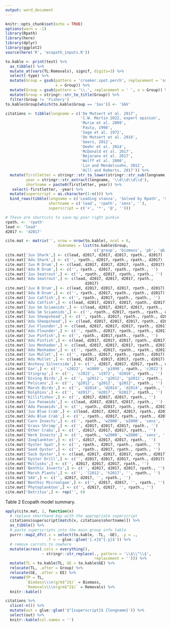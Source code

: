 ```yaml
---
output: word_document
---
```


```r
knitr::opts_chunk$set(echo = TRUE)
options(warn = -1)
library(Rpath)
library(here)
library(dplyr)
library(ggplot2)
source(here('R', 'ecopath_inputs.R'))
```

```r
to.kable <- print(test) %>%
  as_tibble() %>%
  mutate_at(vars(TL:Removals), signif, digits=3) %>%
  select(-type) %>%
  mutate(Group = gsub(pattern = 'croaker.spot.perch', replacement = 'sm.sciaenids', 
                      x = Group)) %>%
  mutate(Group = gsub(pattern = '\\.', replacement = ' ', x = Group)) %>%
  mutate(Group = stringr::str_to_title(Group)) %>%
  filter(Group != 'Fishery')
to.kable$Group[which(to.kable$Group == 'Sav')] <- 'SAV'
```

```r
citations <- tibble(longname = c('De Mutsert et al. 2017',
                                 'C.W. Martin 2022, expert opinion',
                                 'Murie et al. 2009',
                                 'Pauly, 1998',
                                 'Sage et al. 1972',
                                 'De Mutsert et al. 2016',
                                 'Geers, 2012',
                                 'Deehr et al. 2014',
                                 'McDonald et al. 2017',
                                 'Bejarano et al. 2017',
                                 'Wolff et al. 2000',
                                 'Lin and Mendelssohn, 2012',
                                 'Hill and Roberts, 2017')) %>%
  mutate(firstletter = stringr::str_to_lower(stringr::str_sub(longname, 1, 1)),
         year = stringr::str_extract(longname, '\\d\\d\\d\\d'),
         shortname = paste0(firstletter, year)) %>%
   select(-firstletter, -year) %>%
  mutate(superscript = as.character(1:n())) %>%
  bind_rows(tibble(longname = c('Leading stanza', 'Solved by Rpath', 'Sensitivity of results to this paramter was minimal', ''), 
                   shortname = c('lead', 'rpath', 'sens', ''),
                   superscript = c('+', '*', '@', '')))

# These are shortcuts to save my poor right pinkie
rpath. <- 'rpath'
lead <- 'lead'
d2017 <- 'd2017'
```

```r
cite.mat <- matrix('', nrow = nrow(to.kable), ncol = 6, 
                       dimnames = list(to.kable$Group,
                                       c('group', 'biomass', 'pb', 'qb', 'ee', 'f')))
cite.mat['Juv Shark',] <- c(lead, d2017, d2017, d2017, rpath., d2017)
cite.mat['Adu Shark',] <- c('', rpath., d2017, rpath., rpath., d2017)
cite.mat['Juv R Drum',] <- c(lead, d2017, d2017, d2017, rpath., d2017)
cite.mat['Adu R Drum',] <- c('', rpath., d2017, rpath., rpath., '')
cite.mat['Juv Seatrout',] <- c('', rpath., d2017, rpath., rpath., '')
cite.mat['Adu Seatrout',] <- c(lead, d2017, d2017, d2017, rpath.,
                                   d2017)
cite.mat['Juv B Drum',] <- c(lead, d2017, d2017, d2017, rpath., d2017)
cite.mat['Adu B Drum',] <- c('', rpath., d2017, rpath., rpath., d2017)
cite.mat['Juv Catfish',] <- c('', rpath., d2017, rpath., rpath., '')
cite.mat['Adu Catfish',] <- c(lead, d2017, d2017, d2017, rpath., d2017)
cite.mat['Juv Sm Sciaenids',] <- c(lead, d2017, d2017, d2017, rpath., '')
cite.mat['Adu Sm Sciaenids',] <- c('', rpath., d2017, rpath., rpath., d2017)
cite.mat['Juv Sheepshead',] <- c('', rpath., d2017, rpath., rpath., d2017)
cite.mat['Adu Sheepshead',] <- c(lead, d2017, d2017, d2017, rpath., d2017)
cite.mat['Juv Flounder',] <- c(lead, d2017, d2017, d2017, rpath., d2017)
cite.mat['Adu Flounder',] <- c('', rpath., d2017, rpath., rpath., d2017)
cite.mat['Juv Pinfish',] <- c('', rpath., d2017,rpath., rpath., '')
cite.mat['Adu Pinfish',] <- c(lead, d2017, d2017, d2017, rpath., d2017)
cite.mat['Juv Menhaden',] <- c(lead, d2017, d2017, d2017, rpath., d2017)
cite.mat['Adu Menhaden',] <- c('', rpath., d2017, rpath., rpath., d2017)
cite.mat['Juv Mullet',] <- c('', rpath., d2017, rpath., rpath., d2017)
cite.mat['Adu Mullet',] <- c(lead, d2017, d2017, d2017, rpath., d2017)
cite.mat['Anchovy Silverside',] <- c('', d2017, d2017, d2017, rpath., d2017)
cite.mat['Gar',] <- c('', 'c2022', 'm2009', 'p1998', rpath., 'c2022')
cite.mat['Stingray',] <- c('', 'c2022', 's1972', 'd2016', rpath., '')
cite.mat['Diving Birds',] <- c('', 'g2012', 'g2012', 'g2012', rpath., '')
cite.mat['Pelicans',] <- c('', 'g2012', 'g2012', 'g2012', rpath., '')
cite.mat['Marsh Birds',] <- c('', 'd2014', 'd2014', 'd2014', rpath., '')
cite.mat['Dolphins',] <- c('', 'm2017', 'm2017', 'b2017', rpath., '')
cite.mat['Killifishes',] <- c('', d2017, d2017, d2017, rpath., '')
cite.mat['Juv Panaeids',] <- c(lead, d2017, d2017, d2017, rpath., '')
cite.mat['Adu Panaeids',] <- c('', rpath., d2017, rpath., rpath., d2017)
cite.mat['Juv Blue Crab',] <- c(lead, d2017, d2017, d2017, rpath., d2017)
cite.mat['Adu Blue Crab',] <- c('', rpath., d2017, rpath., rpath., d2017)
cite.mat['Carn Insects',] <- c('', rpath., 'w2000', 'w2000', 'sens', '')
cite.mat['Grass Shrimp',] <- c('', d2017, d2017, d2017, rpath., '')
cite.mat['Other Crabs',] <- c('', d2017, d2017, d2017, rpath., '')
cite.mat['Herb Insects',] <- c('', rpath., 'w2000', 'w2000', 'sens', '')
cite.mat['Zooplankton',] <- c('', d2017, d2017, d2017, rpath., '')
cite.mat['Oyster Spat',] <- c('', rpath., d2017, rpath., rpath., '')
cite.mat['Seed Oyster',] <- c('', rpath., d2017, rpath., rpath., '')
cite.mat['Sack Oyster',] <- c(lead, d2017, d2017, d2017, rpath., d2017)
cite.mat['Oyster Drill',] <- c('', d2017, d2017, d2017, rpath., d2017)
cite.mat['Mollusks',] <- c('', d2017, d2017, d2017, rpath., '')
cite.mat['Benthic Inverts',] <- c('', d2017, d2017, d2017, rpath., '')
cite.mat['Marsh Plants',] <- c('', 'l2012', 'h2017', '', rpath., '')
cite.mat['SAV',] <- c('', d2017, d2017, '', rpath., '')
cite.mat['Benthic Microalgae',] <- c('', d2017, d2017, '', rpath., '')
cite.mat['Phytoplankton',] <- c('', d2017, d2017, '', rpath., '')
cite.mat['Detritus',] <- rep('', 6)
```

Table 2 Ecopath model summary.

```r
apply(cite.mat, 2, function(x) 
  # replace shorthand key with the appropriate superscript
  citations$superscript[match(x, citations$shortname)]) %>%
  as_tibble() %>% 
  # paste superscripts into the main group info table
  purrr::map2_dfc(.x = select(to.kable, -TL, -GE), .y = .,
                  .f = ~ glue::glue('{.x}$^{.y}$')) %>% 
  # remove carrots to nowhere
  mutate(across(.cols = everything(), 
                ~ stringr::str_replace(., pattern = '\\$\\^\\$', 
                                       replacement = ''))) %>%
  mutate(TL = to.kable$TL, GE = to.kable$GE) %>%
  relocate(TL, .after = Group) %>%
  relocate(GE, .after = EE) %>%
  rename(TP = TL,
         `Biomass\\\n(g/m$^2$)` = Biomass,
         `Removals\\\n(g/m$^2$)` = Removals) %>%
  knitr::kable()

citations %>%
  slice(-n()) %>%
  mutate(out = glue::glue('$^{superscript}$ {longname}')) %>%
  select(out) %>%
  knitr::kable(col.names = '')
```
